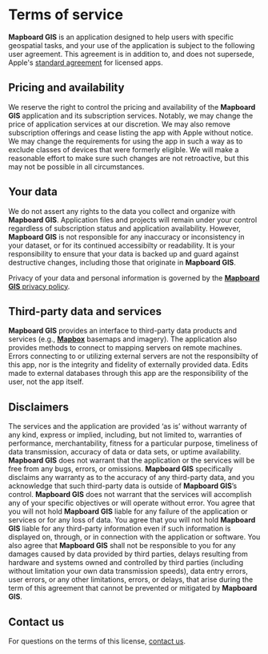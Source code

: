 
# Terms of service

**Mapboard GIS** is an application designed to help users with specific
geospatial tasks, and your use of the application is subject to the following
user agreement. This agreement is in addition to, and does not supersede,
Apple's [standard agreement](https://www.apple.com/legal/internet-services/itunes/dev/stdeula/) for licensed apps.

## Pricing and availability

We reserve the right to control the pricing and availability of the **Mapboard GIS**
application and its subscription services. Notably, we may change the price of
application services at our discretion. We may also remove subscription offerings and
cease listing the app with Apple without notice. We may change the requirements for
using the app in such a way as to exclude classes of devices that were formerly
eligible. We will make a reasonable effort to make sure such changes are not retroactive, but
this may not be possible in all circumstances.

## Your data

We do not assert any rights to the data you collect and organize with **Mapboard GIS**.
Application files and projects will remain under your control regardless of subscription
status and application availability. However, **Mapboard GIS** is not responsible
for any inaccuracy or inconsistency in your dataset, or for its continued accessibilty
or readability. It is your responsibility to ensure that your data is backed up and guard
against destructive changes, including those that originate in **Mapboard GIS**.

Privacy of your data and personal information is governed by the
[**Mapboard GIS** privacy policy](https://mapboard-gis.app/privacy).

## Third-party data and services

**Mapboard GIS** provides an interface to third-party data products and services
(e.g., [**Mapbox**](https://www.mapbox.com) basemaps and imagery). The application also
provides methods to connect to mapping servers on remote machines. Errors connecting to
or utilizing external servers are not the responsibilty of this app, nor is the integrity
and fidelity of externally provided data. Edits made to external databases through this app
are the responsibility of the user, not the app itself.

## Disclaimers

The services and the application are provided ‘as is’ without warranty of any
kind, express or implied, including, but not limited to, warranties of
performance, merchantability, fitness for a particular purpose, timeliness of
data transmission, accuracy of data or data sets, or uptime availability.
**Mapboard GIS** does not warrant that the application or the services will be free
from any bugs, errors, or omissions. **Mapboard GIS** specifically disclaims any
warranty as to the accuracy of any third-party data, and you acknowledge that
such third-party data is outside of **Mapboard GIS**’s control.
**Mapboard GIS** does not
warrant that the services will accomplish any of your specific objectives or
will operate without error. You agree that you will not hold
**Mapboard GIS** liable for any failure of the application or services or for any
loss of data. You agree that you will not hold **Mapboard GIS** liable for any
third-party information even if such information is displayed on, through, or
in connection with the application or software.
You also agree that **Mapboard GIS** shall not be responsible to you for any damages
caused by data provided by third parties, delays resulting from hardware and
systems owned and controlled by third parties (including without limitation
your own data transmission speeds), data entry errors, user errors, or any
other limitations, errors, or delays, that arise during the term of this
agreement that cannot be prevented or mitigated by **Mapboard GIS**.

## Contact us

For questions on the terms of this license, [contact us](mailto:dev@davenquinn.com).

